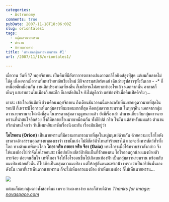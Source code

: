```yaml
---
categories:
  - Astronomy
comments: true
pubDate: 2007-11-18T18:06:00Z
slug: oriontales1
tags:
  - กลุ่มดาวนายพราน
  - ตำนาน
  - นิทานดวงดาว
title: 'ตำนานกลุ่มดาวนายพราน #1'
url: /2007/11/18/oriontales1/

---
```


เมื่อวาน วันที่ 17 พฤศจิกายน เป็นคืนที่มีอัตราการตกของฝนดาวตกลีโอนิดส์สูงทีุ่สุด แต่ผมก็พลาดไม่ได้ดู เนื่องจากเมื่อวานที่มหาวิทยาลัยเชียงใหม่ มีกิจกรรมสปอร์ตเดย์ เดินถ่ายรูปสาวๆทั้งวันเลย - -\* ก็เหนื่อยดีเหมือนกัน งานเลิกประมาณเที่ยงคืน ก็เพลียจนไม่อยากทำอะไรแล้ว นอกจากนั้น อากาศก็เย็นๆ แสงรบกวนในเมืองก็เยอะอีก ก็เลยตัดสินใจ ยังไม่ดูดีกว่า แต่ท้องฟ้าเมื่อคืนเปิดดีจริงๆ...

เอาล่ะ เข้าเรื่องกันซักที ช่วงเดือนพฤศจิกายน ถึงเดือนธันวาคมนี่แหละครับที่ผมชอบดูดาวมากที่สุดในรอบปี ก็เพราะมีโอกาสเห็นกลุ่มดาวที่ผมชอบมากที่สุด คือกลุ่มดาวนายพราน ในทุกๆคืน นอกจากกลุ่มดาวนายพรานจะโด่งดังที่สุด ในบรรดากลุ่มดาวฤดูหนาวแล้ว ยังมีเรื่องเล่า ตำนานเกี่ยวกับกลุ่มดาวนายพรานที่น่าสนใจอีกด้วย ซึ่งก็มีหลายเรื่องมากเหมือนกัน ทั้งอียิปต์ กรีก โรมัน แต่สำหรับผมแล้ว ตำนานกรีกน่าสนใจกว่า วันนี้ผมหยิบมาซักเรื่องนึงละกัน เรื่องมันมีอยู่ว่า

**โอไรออน (Orion)** เป็นนายพรานที่มีความสามารถมากที่สุดในหมู่มนุษย์ด้วยกัน ด้วยความยะโสโอหัง เขาอวดอ้างสรรพคุณทางยาของเขาว่า เขานั้นเก่ง ไม่มีสัตว์ตัวไหนทำร้ายเขาได้ และจะสังหารสัตว์ทั่วทั้งโลก ทางด้านเทพีแห่งโลก **ไกอา หรือ กายยา หรือ จีอา (Gaia)** ทรงโกรธเมื่อได้ทราบข่าวดังกล่าว จึงให้แมงป่องไปกำจัดโอไรออนซะ เพื่อปกป้องสัตว์ป่าอันเป็นที่รักของตน โอไรออนถูกน้องแมงป่องตัวกระจ้อย ต่อยจนสิ้นใจ เทพีไกอา จึงให้โอไรออนขึ้นไปเกิดบนท้องฟ้า เป็นกลุ่มดาวนายพราน พร้อมกับแมงป่องน้อยตัวนั้น ก็ไปเกิดเป็นกลุ่มดาวแมงป่อง แต่ให้อยู่กันคนละฟากฟ้า เพราะว่าเป็นอริกันนั่นเอง ดังนั้น เวลาที่เราเห็นดาวนายพราน ก็จะไม่เห็นดาวแมงป่อง ถ้าเห็นแมงป่อง ก็ไม่เห็นนายพราน...

![](images/Orion.jpeg)

แต่ผมก็ชอบกลุ่มดาวทั้งสองดีนะ เพราะว่ามองหาง่าย และก็สวยดีด้วย
_Thanks for image: [novaspace.com](https://www.novaspace.com/)_
